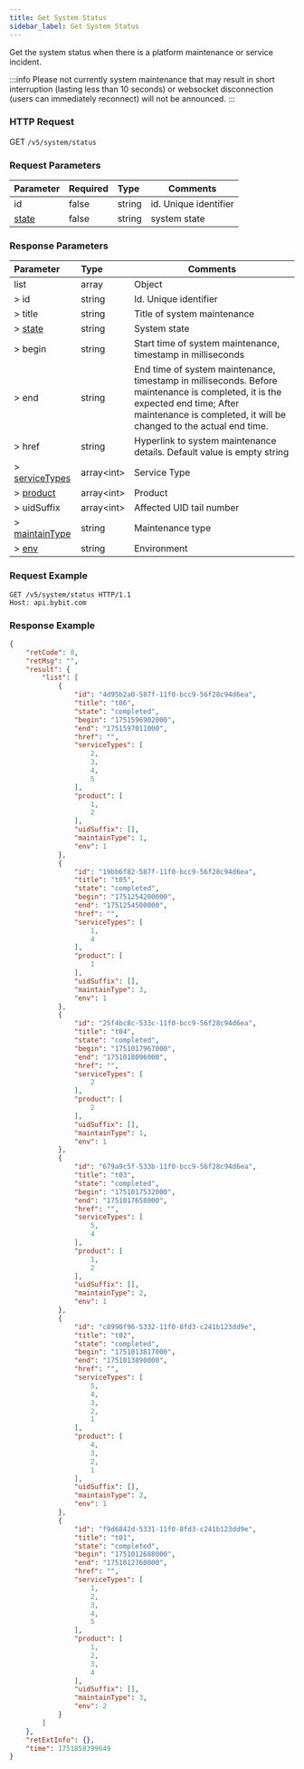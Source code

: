 ---
title: Get System Status
sidebar_label: Get System Status
---
Get the system status when there is a platform maintenance or service incident.

:::info
Please not currently system maintenance that may result in short interruption (lasting less than 10 seconds) or websocket disconnection (users can immediately reconnect) will not be announced.
:::

### HTTP Request
GET `/v5/system/status`

### Request Parameters
| Parameter | Required | Type | Comments|
|:----- |:-------|:-----|------ |
|id |false |string |id. Unique identifier|
|[state](enum#state) |false |string |system state|

### Response Parameters
| Parameter | Type | Comments|
|:----- |:-----|----- |
|list |array |Object |
|> id |string |Id. Unique identifier |
|> title |string |Title of system maintenance |
|> [state](enum#state) |string |System state |
|> begin |string |Start time of system maintenance, timestamp in milliseconds |
|> end |string |End time of system maintenance, timestamp in milliseconds. Before maintenance is completed, it is the expected end time; After maintenance is completed, it will be changed to the actual end time. |
|> href |string |Hyperlink to system maintenance details. Default value is empty string |
|> [serviceTypes](enum#servicetypes) |array&lt;int&gt; |Service Type |
|> [product](enum#product) |array&lt;int&gt; |Product |
|> uidSuffix|array&lt;int&gt; |Affected UID tail number |
|> [maintainType](enum#maintaintype) |string |Maintenance type |
|> [env](enum#env) |string |Environment |

### Request Example

```http
GET /v5/system/status HTTP/1.1
Host: api.bybit.com
```

### Response Example

```json
{
    "retCode": 0,
    "retMsg": "",
    "result": {
        "list": [
            {
                "id": "4d95b2a0-587f-11f0-bcc9-56f28c94d6ea",
                "title": "t06",
                "state": "completed",
                "begin": "1751596902000",
                "end": "1751597011000",
                "href": "",
                "serviceTypes": [
                    2,
                    3,
                    4,
                    5
                ],
                "product": [
                    1,
                    2
                ],
                "uidSuffix": [],
                "maintainType": 1,
                "env": 1
            },
            {
                "id": "19bb6f82-587f-11f0-bcc9-56f28c94d6ea",
                "title": "t05",
                "state": "completed",
                "begin": "1751254200000",
                "end": "1751254500000",
                "href": "",
                "serviceTypes": [
                    1,
                    4
                ],
                "product": [
                    1
                ],
                "uidSuffix": [],
                "maintainType": 3,
                "env": 1
            },
            {
                "id": "25f4bc8c-533c-11f0-bcc9-56f28c94d6ea",
                "title": "t04",
                "state": "completed",
                "begin": "1751017967000",
                "end": "1751018096000",
                "href": "",
                "serviceTypes": [
                    2
                ],
                "product": [
                    2
                ],
                "uidSuffix": [],
                "maintainType": 1,
                "env": 1
            },
            {
                "id": "679a9c5f-533b-11f0-bcc9-56f28c94d6ea",
                "title": "t03",
                "state": "completed",
                "begin": "1751017532000",
                "end": "1751017658000",
                "href": "",
                "serviceTypes": [
                    5,
                    4
                ],
                "product": [
                    1,
                    2
                ],
                "uidSuffix": [],
                "maintainType": 2,
                "env": 1
            },
            {
                "id": "c8990f96-5332-11f0-8fd3-c241b123dd9e",
                "title": "t02",
                "state": "completed",
                "begin": "1751013817000",
                "end": "1751013890000",
                "href": "",
                "serviceTypes": [
                    5,
                    4,
                    3,
                    2,
                    1
                ],
                "product": [
                    4,
                    3,
                    2,
                    1
                ],
                "uidSuffix": [],
                "maintainType": 2,
                "env": 1
            },
            {
                "id": "f9d6842d-5331-11f0-8fd3-c241b123dd9e",
                "title": "t01",
                "state": "completed",
                "begin": "1751012688000",
                "end": "1751012760000",
                "href": "",
                "serviceTypes": [
                    1,
                    2,
                    3,
                    4,
                    5
                ],
                "product": [
                    1,
                    2,
                    3,
                    4
                ],
                "uidSuffix": [],
                "maintainType": 3,
                "env": 2
            }
        ]
    },
    "retExtInfo": {},
    "time": 1751858399649
}
```
